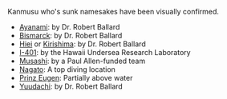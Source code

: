 {{Under Construction
|Scope  = article
|Desc   = a list that links to the details on a kanmusu's page
|Help   = 
|Missing Information = Other discoveries, assigning categories
|Page Adopted   =
}}

Kanmusu who's sunk namesakes have been visually confirmed.

* [[Ayanami]]: by Dr. Robert Ballard
* [[Bismarck]]: by Dr. Robert Ballard
* [[Hiei]] or [[Kirishima]]: by Dr. Robert Ballard
* [[I-401]]: by the Hawaii Undersea Research Laboratory
* [[Musashi]]: by a Paul Allen-funded team
* [[Nagato]]: A top diving location
* [[Prinz Eugen]]: Partially above water
* [[Yuudachi]]: by Dr. Robert Ballard